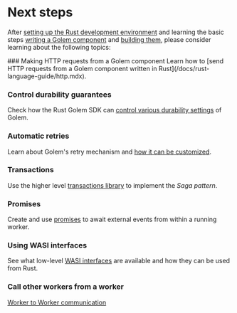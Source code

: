 
# Next steps

After [setting up the Rust development environment](/docs/rust-language-guide/setup.mdx) and learning the basic steps [writing a Golem component](/docs/rust-language-guide/defining-components.mdx) and [building them](/docs/rust-language-guide/building-components.mdx), please consider learning about the following topics:

<Steps>
### Making HTTP requests from a Golem component
Learn how to [send HTTP requests from a Golem component written in Rust](/docs/rust-language-guide/http.mdx).

### Control durability guarantees

Check how the Rust Golem SDK can [control various durability settings](/docs/rust-language-guide/durability.mdx) of Golem.

### Automatic retries

Learn about Golem's retry mechanism and [how it can be customized](/docs/rust-language-guide/retries.mdx).

### Transactions

Use the higher level [transactions library](/docs/rust-language-guide/transactions.mdx) to implement the _Saga pattern_.

### Promises

Create and use [promises](/docs/rust-language-guide/promises.mdx) to await external events from within a running worker.

### Using WASI interfaces

See what low-level [WASI interfaces](/docs/rust-language-guide/wasi.mdx) are available and how they can be used from Rust.

### Call other workers from a worker

[Worker to Worker communication](/docs/rust-language-guide/rpc.mdx)

</Steps>
